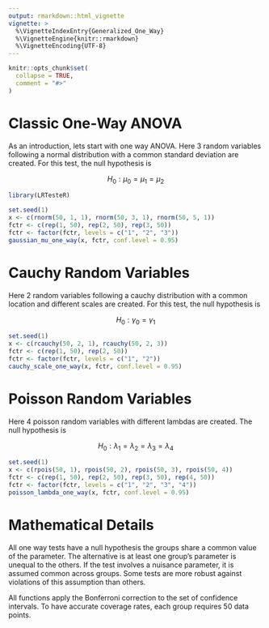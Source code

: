 ---
output: rmarkdown::html_vignette
vignette: >
  %\VignetteIndexEntry{Generalized_One_Way}
  %\VignetteEngine{knitr::rmarkdown}
  %\VignetteEncoding{UTF-8}
---

```{r, include = FALSE}
knitr::opts_chunk$set(
  collapse = TRUE,
  comment = "#>"
)
```

# Classic One-Way ANOVA

As an introduction, lets start with one way ANOVA. Here 3 random variables following a normal distribution with a common standard deviation are created. For this test, the null hypothesis is 

$$ H_{0}: \mu_0 = \mu_1 = \mu_2  $$

```{r part1}
library(LRTesteR)

set.seed(1)
x <- c(rnorm(50, 1, 1), rnorm(50, 3, 1), rnorm(50, 5, 1))
fctr <- c(rep(1, 50), rep(2, 50), rep(3, 50))
fctr <- factor(fctr, levels = c("1", "2", "3"))
gaussian_mu_one_way(x, fctr, conf.level = 0.95)
```


# Cauchy Random Variables
Here 2 random variables following a cauchy distribution with a common location and different scales are created. For this test, the null hypothesis is 

$$ H_{0}: \gamma_0 = \gamma_1  $$

```{r part2}
set.seed(1)
x <- c(rcauchy(50, 2, 1), rcauchy(50, 2, 3))
fctr <- c(rep(1, 50), rep(2, 50))
fctr <- factor(fctr, levels = c("1", "2"))
cauchy_scale_one_way(x, fctr, conf.level = 0.95)
```



# Poisson Random Variables
Here 4 poisson random variables with different lambdas are created. The null hypothesis is 

$$ H_{0}: \lambda_1 = \lambda_2 = \lambda_3 = \lambda_4  $$

```{r part3}
set.seed(1)
x <- c(rpois(50, 1), rpois(50, 2), rpois(50, 3), rpois(50, 4))
fctr <- c(rep(1, 50), rep(2, 50), rep(3, 50), rep(4, 50))
fctr <- factor(fctr, levels = c("1", "2", "3", "4"))
poisson_lambda_one_way(x, fctr, conf.level = 0.95)
```

# Mathematical Details

All one way tests have a null hypothesis the groups share a common value of the parameter. The alternative is at least one group's parameter is unequal to the others.  If the test involves a nuisance parameter, it is assumed common across groups. Some tests are more robust against violations of this assumption than others. 

All functions apply the Bonferroni correction to the set of confidence intervals. To have accurate coverage rates, each group requires 50 data points.
